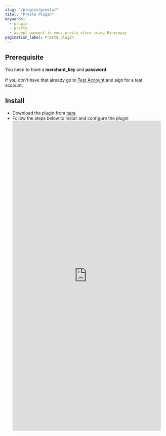 ```yaml
---
slug: "/plugins/presta/"
titel: "Presta Plugin"
keywords:
  - plugin
  - presta
  - accept payment in your presta store using Dineropay
pagination_label: Presta plugin
---
```


## Prerequisite

You need to have a **merchant_key** and **password**<br></br>
If you don't have that already go to [Test Account](https://www.dineropay.com/test-account) and sign for a test account.

## Install

- Download the plugin from [here](https://github.com/Yahya-Moallim/Presta_shop/archive/refs/heads/main.zip)
- Follow the steps below to install and configure the plugin
  <iframe
  	src="https://app.tango.us/app/embed/df0c018d-1721-4586-aa23-f438441b8604"
  	sandbox="allow-scripts allow-top-navigation-by-user-activation allow-popups allow-same-origin"
  	security="restricted"
  	title="Adding Dinero Pay plugin to your Presta shop"
  	width="100%"
  	height="1000px"
  	referrerpolicy="strict-origin-when-cross-origin"
  	frameborder="0"
  	webkitallowfullscreen="webkitallowfullscreen"
  	mozallowfullscreen="mozallowfullscreen"
  	allowfullscreen="allowfullscreen"
  ></iframe>
